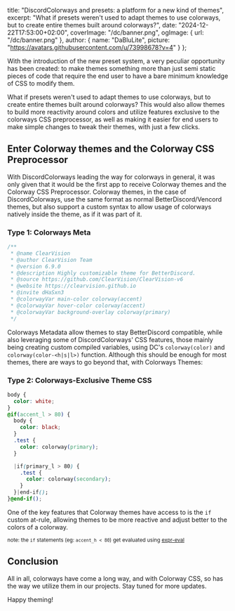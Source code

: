   title: "DiscordColorways and presets: a platform for a new kind of themes",
  excerpt: "What if presets weren't used to adapt themes to use colorways, but to create entire themes built around colorways?",
  date: "2024-12-22T17:53:00+02:00",
  coverImage: "/dc/banner.png",
  ogImage: {
    url: "/dc/banner.png"
  },
  author: {
    name: "DaBluLite",
    picture: "https://avatars.githubusercontent.com/u/73998678?v=4"
  }
};

With the introduction of the new preset system, a very peculiar opportunity has been created: to make themes something more than just semi static pieces of code that require the end user to have a bare minimum knowledge of CSS to modify them.

What if presets weren't used to adapt themes to use colorways, but to create entire themes built around colorways? This would also allow themes to build more reactivity around colors and utilize features exclusive to the colorways CSS preprocessor, as well as making it easier for end users to make simple changes to tweak their themes, with just a few clicks.

## Enter Colorway themes and the Colorway CSS Preprocessor

With DiscordColorways leading the way for colorways in general, it was only given that it would be the first app to receive Colorway themes and the Colorway CSS Preprocessor. Colorway themes, in the case of DiscordColorways, use the same format as normal BetterDiscord/Vencord themes, but also support a custom syntax to allow usage of colorways natively inside the theme, as if it was part of it.

### Type 1: Colorways Meta

```css
/**
 * @name ClearVision
 * @author ClearVision Team
 * @version 6.9.0
 * @description Highly customizable theme for BetterDiscord.
 * @source https://github.com/ClearVision/ClearVision-v6
 * @website https://clearvision.github.io
 * @invite dHaSxn3
 * @colorwayVar main-color colorway(accent)
 * @colorwayVar hover-color colorway(accent)
 * @colorwayVar background-overlay colorway(primary)
 */
```

Colorways Metadata allow themes to stay BetterDiscord compatible, while also leveraging some of DiscordColorways' CSS features, those mainly being creating custom compiled variables, using DC's ```colorway(color)``` and ```colorway(color-<h|s|l>)``` function. Although this should be enough for most themes, there are ways to go beyond that, with Colorways Themes:

### Type 2: Colorways-Exclusive Theme CSS

~~~css
body {
  color: white;
}
@if(accent_l > 80) {
  body {
    color: black;
  }
  .test {
    color: colorway(primary);
  }

  |if(primary_l > 80) {
    .test {
      color: colorway(secondary);
    }
  }|end-if();
}@end-if();
~~~

One of the key features that Colorway themes have access to is the `if` custom at-rule, allowing themes to be more reactive and adjust better to the colors of a colorway.

<small>note: the ```if``` statements (eg: ```accent_h < 80```) get evaluated using [expr-eval](https://github.com/silentmatt/expr-eval)</small>

## Conclusion

All in all, colorways have come a long way, and with Colorway CSS, so has the way we utilize them in our projects. Stay tuned for more updates.

Happy theming!
